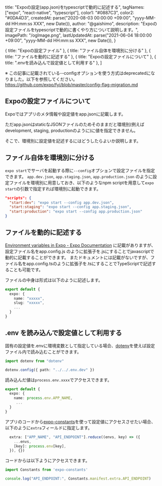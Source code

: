 
  title: "Expoの設定(app.json)をtypescriptで動的に記述する",
  tagNames: ["expo", "react-native", "typescript"],
  color1: "#0887C3",
  color2: "#0DA4D3",
  createdAt: parse("2020-08-03 00:00:00 +09:00", "yyyy-MM-dd HH:mm:ss XXX", new Date()),
  author: "@gaishimo",
  description: "Expoの設定ファイルをtypescriptで動的に書くやり方について説明します。",
  imagePath: "/ogImage.png",
  lastUpdatedAt: parse("2021-06-04 18:00:00 +09:00", "yyyy-MM-dd HH:mm:ss XXX", new Date()),
}

  { title: "Expoの設定ファイル" },
  { title: "ファイル自体を環境別に分ける" },
  { title: "ファイルを動的に記述する" },
  { title: "Expoの設定ファイルについて" },
  { title: ".envを読み込んで設定値として利用する" },
]



※ この記事に記載されている--configオプションを使う方式はdeprecatedになりました。以下を参照してください。
https://github.com/expo/fyi/blob/master/config-flag-migration.md


## Expoの設定ファイルについて

Expoではアプリのメタ情報や設定値をapp.jsonに記載します。

ただapp.jsonはstaticなJSONファイルのためそのままだと環境別(例えばdevelopment, staging, productionのように)に値を指定できません。

そこで、環境別に設定値を記述するにはどうしたらよいか説明します。

## ファイル自体を環境別に分ける

`expo start`でサーバを起動する際に`--config`オプションで設定ファイルを指定できます。
`app.dev.json`, `app.staging.json`, `app.production.json` のように設定ファイルを環境別に用意しておき、以下のようなnpm scriptを用意して`expo start`の引数で指定すれば環境別に起動できます。


```json
"scripts": {
  "start:dev": "expo start --config app.dev.json",
  "start:staging": "expo start --config app.staging.json",
  "start:production": "expo start --config app.production.json"
}
```


## ファイルを動的に記述する

[Environment variables in Expo - Expo Documentation](https://docs.expo.io/guides/environment-variables/) に記載がありますが、
設定ファイル名をapp.config.js のように拡張子を.jsにすることでjavascriptで動的に記載することができます。
またドキュメントには記載がないですが、ファイル名をapp.config.tsのように拡張子を.tsにすることでTypeScriptで記述することも可能です。

ファイルの中身は形式は以下のように記述します。

```typescript
export default {
  expo: {
    name: "xxxxx",
    slug: "xxxxx",
    ...
  }
}
```

## .env を読み込んで設定値として利用する

固有の設定値を.envに環境変数として指定している場合、[dotenv](https://github.com/motdotla/dotenv)を使えば設定ファイル内で読み込むことができます。

```typescript
import dotenv from "dotenv"

dotenv.config({ path: "../../.env.dev" })
```

読み込んだ値は`process.env.xxxx`でアクセスできます。

```typescript
export default {
  expo: {
    name: process.env.APP_NAME,
     ...
  }
}
```

アプリのコードから[expo-constants](https://docs.expo.io/versions/latest/sdk/constants/)を使って設定値にアクセスさせたい場合、以下のように`extra`フィールドに指定します。

```ts
  extra: ["APP_NAME", "API_ENDPOINT"].reduce((envs, key) => ({
    ...envs,
    [key]: process.env[key],
  }), {})
```

コードからは以下ようにアクセスできます。

```ts
import Constants from 'expo-constants'

console.log("API_ENDPOINT:", Constants.manifest.extra.API_ENDPOINT)
```
